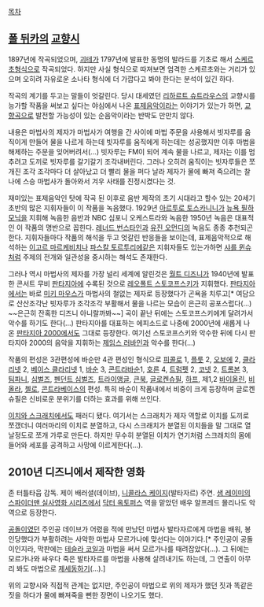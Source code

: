 [[목차]]
== [[폴 뒤카]]의 [[교향시]] ==
1897년에 작곡되었으며, [[괴테]]가 1797년에 발표한 동명의 발라드를 기초로 해서 [[스케르초]]형식으로 작곡되었다. 하지만 사실 형식으로 따져보면 엄격한 스케르초와는 거리가 있으며 오히려 자유로운 소나타 형식에 더 가깝다고 봐야 한다는 분석이 있긴 하다.

작곡의 계기를 두고는 말들이 엇갈린다. 당시 대세였던 [[리하르트 슈트라우스]]의 교향시를 능가할 작품을 써보고 싶다는 야심에서 나온 [[표제음악]]이라는 이야기가 있는가 하면, [[교향곡]]으로 발전할 가능성이 있는 순음악이라는 반박도 만만치 않다.

내용은 마법사의 제자가 마법사가 여행을 간 사이에 마법 주문을 사용해서 빗자루를 움직이게 만들어 물을 나르게 하는데 빗자루를 움직에게 하는데는 성공했지만 이후 마법을 해제하는 주문을 잊어버려서(...) 빗자루는 FM이 되어 계속 물을 나르고, 제자는 이를 멈추려고 도끼로 빗자루를 갈기갈기 조각내버린다. 그러나 오히려 움직이는 빗자루들은 쪼개진 조각 조각마다 더 살아났고 더 빨리 물을 퍼다 날라 제자가 물에 빠져 죽으려는 찰나에 스승 마법사가 돌아와서 겨우 사태를 진정시켰다는 것.

재미있는 표제음악인 탓에 작곡 된 이후로 음반 제작의 초기 시대라고 할수 있는 20세기 초반의 많은 지휘자들이 이 작품을 녹음했다. 1929년 [[아르투로 토스카니니]]가 [[뉴욕 필하모닉]]을 지휘해 녹음한 음반과 NBC 심포니 오케스트라와 녹음한 1950년 녹음은 대표적인 이 작품의 명반으로 꼽힌다. [[레너드 번스타인]]과 [[유진 오먼디]]의 녹음도 종종 추천되곤 한다. 지휘자들마다 작품의 해석을 두고 엇갈린 반응들을 보이는데, 표제음악적으로 해석하는 [[이고르 마르케비치]]나 [[파스칼 토르투리에]]같은 지휘자들도 있는가하면 [[샤를 뮌슈]]처럼 주제의 전개와 일관성을 중시하는 해석도 존재한다.

{{{#!html
<object width="420" height="315"><param name="movie" value="//www.youtube.com/v/mHTnJNGvQcA?version=3&amp;hl=ko_KR"></param><param name="allowFullScreen" value="true"></param><param name="allowscriptaccess" value="always"></param><embed src="//www.youtube.com/v/mHTnJNGvQcA?version=3&amp;hl=ko_KR" type="application/x-shockwave-flash" width="420" height="315" allowscriptaccess="always" allowfullscreen="true"></embed></object>}}}


그러나 역시 마법사의 제자를 가장 널리 세계에 알린것은 [[월트 디즈니]]가 1940년에 발표한 콘서트 무비 [[판타지아]]에 수록된 것으로 [[레오폴트 스토코프스키]]가 지휘했다. [[판타지아]]에서는 바로 [[미키 마우스]]가 마법사의 철없는 제자로 등장했다가 곤욕을 치루고[* 여담으로 산산조각난 빗자루가 조각조각 부활해서 물을 나르는 모습이 은근히 공포스럽다(...) ~~은근히 잔혹한 디즈니 아니랄까봐~~] 곡이 끝난 뒤에는 스토코프스키에게 달려가서 악수를 하기도 한다(...) 판타지아를 대표하는 에피소드로 나중에 2000년에 새롭게 나온 [[판타지아 2000]]에서도 그대로 등장한다. 여기선 스토코프스키와 악수한 뒤에 다시 판타지아 2000의 음악을 지휘하는 [[제임스 러바인]]과 악수를 한다(...)

작품의 편성은 3관편성에 바순만 4관 편성인 형식으로 [[피콜로]] 1, [[플룻]] 2, [[오보에]] 2, [[클라리넷]] 2, [[베이스 클라리넷]] 1, [[바순]] 3, [[콘트라바순]]1, [[호른]] 4, [[트럼펫]] 2, [[코넷]] 2, [[트롬본]] 3, [[팀파니]], [[심벌즈]], [[펜던트 심벌즈]], [[트라이앵글]], [[큰북]], [[글로켄슈필]], [[하프]], 제1,2 [[바이올린]], [[비올라]], [[첼로]], [[콘트라베이스]]의 편성. 특히 바순이 작품내에서 비중이 크게 등장하며 글로켄슈필은 신비로운 분위기를 더하는 효과를 위해 쓰인다.

[[이치와 스크래치]]에서도 패러디 됐다. 여기서는 스크래치가 제자 역할로 이치를 도끼로 쪼갰더니 여러마리의 이치로 분열하고, 다시 스크래치가 분열된 이치들을 말 그대로 열날정도로 쪼개 가루로 만든다. 하지만 무수히 분열된 이치가 연기처럼 스크래치의 몸에 들어와 세포를 공격하고 사망에 이르게한다(...).


== 2010년 디즈니에서 제작한 영화 ==
존 터틀타웁 감독. 제이 배러셜(데이브), [[니콜라스 케이지]](발타자르) 주연. [[샘 레이미]]의 [[스파이더맨 실사영화 시리즈]]에서 [[닥터 옥토퍼스(실사영화)|닥터 옥토퍼스]] 역을 맡았던 배우 알프레드 몰리나도 악역으로 등장한다.

[[공돌이]]였던 주인공 데이브가 어렸을 적에 만났던 마법사 발타자르에게 마법을 배워, 봉인당했다가 부활하려는 사악한 마법사 모르가나에 맞선다는 이야기다.[* 주인공이 공돌이인지라, 막판에는 [[테슬라 코일]]과 마법을 써서 모르가나를 때려잡았다(...). 그 뒤에는 모르가나와 싸우다 죽은 발타자르를 마법을 사용해 살려내기도 하는데, 그 연출이 아무리 봐도 마법으로 [[제세동기|제세동]]하기(...).]

위의 교향시와 직접적 관계는 없지만, 주인공이 마법으로 위의 제자가 했던 짓과 똑같은 짓을 하다가 물에 빠져죽을 뻔한 장면이 나오기도 했다.
